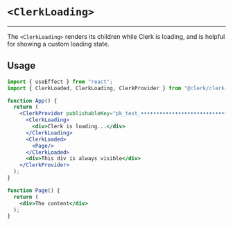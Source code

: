# `<ClerkLoading>`
---
The `<ClerkLoading>` renders its children while Clerk is loading, and is helpful for showing a custom loading state.

## Usage 

```jsx copy filename='app.js'
import { useEffect } from "react";
import { ClerkLoaded, ClerkLoading, ClerkProvider } from "@clerk/clerk-react";

function App() {
  return (
    <ClerkProvider publishableKey="pk_test_••••••••••••••••••••••••••••••••••">
      <ClerkLoading>
        <div>Clerk is loading...</div>
      </ClerkLoading>
      <ClerkLoaded>
        <Page/>
      </ClerkLoaded>
      <div>This div is always visible</div>
    </ClerkProvider>
  );
}

function Page() {
  return (
    <div>The content</div>
  );
}
```